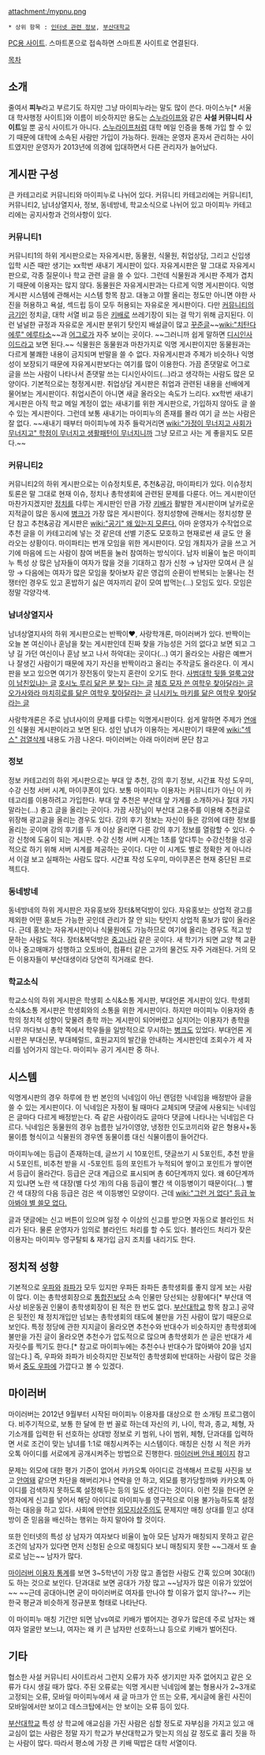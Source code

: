 attachment:/mypnu.png

 * 상위 항목 : [[인터넷 관련 정보]], [[부산대학교]]

[http://mypnu.net/ PC용 사이트]. 스마트폰으로 접속하면 스마트폰 사이트로 연결된다.

[[목차]]
== 소개 ==
줄여서 '''피누'''라고 부르기도 하지만 그냥 마이피누라는 말도 많이 쓴다. 마이스누[* 서울대 학사행정 사이트]와 이름이 비슷하지만 용도는 [[스누라이프]]와 같은 '''사설 커뮤니티 사이트'''일 뿐 공식 사이트가 아니다. [[스누라이프]]처럼 대학 메일 인증을 통해 가입 할 수 있기 때문에 대학에 소속된 사람만 가입이 가능하다. 원래는 운영자 혼자서 관리하는 사이트였지만 운영자가 2013년에 의경에 입대하면서 다른 관리자가 늘어났다.

== 게시판 구성 ==
큰 카테고리로 커뮤니티와 마이피누로 나뉘어 있다. 커뮤니티 카테고리에는 커뮤니티1, 커뮤니티2, 남녀상열지사, 정보, 동네방네, 학교소식으로 나뉘어 있고 마이피누 카테고리에는 공지사항과 건의사항이 있다.

=== 커뮤니티1 ===
커뮤니티1의 하위 게시판으로는 자유게시판, 동물원, 식물원, 취업상담, 그리고 신입생 입학 시즌 때만 생기는 xx학번 새내기 게시판이 있다.
자유게시판은 말 그대로 자유게시판으로, 각종 질문이나 학교 관련 글을 쓸 수 있다. 그런데 식물원과 게시판 주제가 겹치기 때문에 이용자는 많지 않다.
동물원은 자유게시판과는 다르게 익명 게시판이다. 익명 게시판 시스템에 관해서는 시스템 항목 참고. 대놓고 야짤 올리는 정도만 아니면 야한 사진을 허용하고 욕설, 섹드립 등이 모두 허용되는 자유로운 게시판이다. 다만 [[커뮤니티의 금기]]인 정치글, 대학 서열 비교 등은 [[키배]]로 쓰레기장이 되는 걸 막기 위해 금지된다. 이런 널널한 규정과 자유로운 게시판 분위기 탓인지 배설글이 많고 [[꾸준글]]~~[[wiki:"치탄다 에루" 에루타소]]~~과 [[어그로]]가 자주 보이는 곳이다. ~~그러니까 쉽게 말하면 [[디시인사이드]]라고 보면 된다.~~
식물원은 동물원과 마찬가지로 익명 게시판이지만 동물원과는 다르게 불쾌한 내용이 금지되며 반말을 쓸 수 없다. 자유게시판과 주제가 비슷하나 익명성이 보장되기 때문에 자유게시판보다는 여기를 많이 이용한다. 가끔 존댓말로 어그로 글을 쓰는 사람이 나타나서 존댓말 쓰는 디시인사이드(...)라고 생각하는 사람도 많은 모양이다. 기본적으로는 청정게시판.
취업상담 게시판은 취업과 관련된 내용을 선배에게 물어보는 게시판이다. 취업시즌이 아니면 새글 올라오는 속도가 느리다.
xx학번 새내기 게시판은 아직 학교 메일 계정이 없는 새내기를 위한 게시판으로, 가입하지 않아도 글 쓸 수 있는 게시판이다. 그런데 보통 새내기는 마이피누의 존재를 몰라 여기 글 쓰는 사람은 잘 없다. ~~새내기 때부터 마이피누에 자주 들락거리면 [[wiki:"가정이 무너지고 사회가 무너지고" 학점이 무너지고 생활패턴이 무너지니까]] 그냥 모르고 사는 게 좋을지도 모른다.~~

=== 커뮤니티2 ===
커뮤니티2의 하위 게시판으로는 이슈정치토론, 추천&공감, 마이파티가 있다.
이슈정치토론은 말 그대로 현재 이슈, 정치나 총학생회에 관련된 문제를 다룬다. 어느 게시판이던 마찬가지겠지만 [[정치]]를 다루는 게시판인 만큼 가장 [[키배]]가 활발한 게시판이며 날카로운 지적글이 많은 동시에 [[병크]]가 가장 많은 게시판이다. 정치성향에 관해서는 정치성향 문단 참고
추천&공감 게시판은 [[wiki:"공기" 왜 있는지 모른다.]] 아마 운영자가 수작업으로 추천 글을 이 카테고리에 넣는 것 같은데 선별 기준도 모호하고 현재로썬 새 글도 안 올라오는 상황이다.
마이파티는 번개 모임을 위한 게시판이다. 모임 개최자가 글을 쓰고 거기에 마음에 드는 사람이 참여 버튼을 눌러 참여하는 방식이다. 남자 비율이 높은 마이피누 특성 상 많은 남자들이 여자가 많을 것을 기대하고 참가 신청 → 남자만 모여서 큰 실망 → 다음에는 여자가 많은 모임을 찾아보자 같은 영겁의 순환이 반복되는 눈물나는 전쟁터인 경우도 있고 혼밥하기 싫은 여자끼리 같이 모여 밥먹는(...) 모임도 있다. 모임은 정말 각양각색.

=== 남녀상열지사 ===
남녀상열지사의 하위 게시판으로는 반짝이♥, 사랑학개론, 마이러버가 있다.
반짝이는 오늘 본 여신이나 훈남을 찾는 게시판인데 진짜 찾을 가능성은 거의 없다고 보면 되고 그냥 길 가던 여신이나 훈남 보고 나서 하악대는 곳이다(...) 여기 올라오는 사람은 예쁘거나 잘생긴 사람이기 때문에 자기 자신을 반짝이라고 올리는 주작글도 올라온다. 이 게시판을 보고 있으면 여기가 장전동이 맞는지 혼란이 오기도 한다.
[http://mypnu.net/3162528 사범대학 뒷뜰 얼룩고양이 남친있냐는 글]
[http://mypnu.net/2972091 호시노 루리 닮은 분 찾는 다는 글]
[http://mypnu.net/3018579 체흐 모자 쓴 여학우 찾아달라는 글]
[http://mypnu.net/3224793 오가사와라 마치히로를 닮은 여학우 찾아달라는 글]
[http://mypnu.net/4873633 니시키노 마키를 닮은 여학우 찾아달라는 글]

사랑학개론은 주로 남녀사이의 문제를 다루는 익명게시판이다. 쉽게 말하면 주제가 [[연애]]인 식물원 게시판이라고 보면 된다. 성인 남녀가 이용하는 게시판이기 때문에 [[wiki:"섹스" 검열삭제]] 내용도 가끔 나온다.
마이러버는 아래 마이러버 문단 참고

=== 정보 ===
정보 카테고리의 하위 게시판으로는 부대 앞 추천, 강의 후기 정보, 시간표 작성 도우미, 수강 신청 서버 시계, 마이쿠폰이 있다. 보통 마이피누 이용자는 커뮤니티가 아닌 이 카테고리를 이용하려고 가입한다.
부대 앞 추천은 부산대 앞 가게를 소개하거나 절대 가지 말라는(...) 충고 글을 올리는 곳이다. 가끔 사장님이 부산대 고용주를 이용해 추천글로 위장해 광고글을 올리는 경우도 있다.
강의 후기 정보는 자신이 들은 강의에 대한 정보를 올리는 곳이며 강의 후기를 두 개 이상 올리면 다른 강의 후기 정보를 열람할 수 있다. 수강 신청에 도움이 되는 게시판.
수강 신청 서버 시계는 1초를 앞다투는 수강신청을 성공적으로 하기 위해 서버 시계를 제공하는 곳이다. 다만 이 시계도 별로 정확한 게 아니라서 이걸 보고 실패하는 사람도 많다.
시간표 작성 도우미, 마이쿠폰은 현재 중단된 프로젝트다.

=== 동네방네 ===
동네방네의 하위 게시판은 자유홍보와 장터&복덕방이 있다.
자유홍보는 상업적 광고를 제외한 어떤 홍보든 가능한 곳인데 관리가 잘 안 되는 탓인지 상업적 홍보가 많이 올라온다. 근데 홍보는 자유게시판이나 식물원에도 가능하므로 여기에 올리는 경우도 적고 방문하는 사람도 적다.
장터&복덕방은 [[중고나라]] 같은 곳이다. 새 학기가 되면 교양 책 교환이나 중고매매가 성행하고 오토바이, 컴퓨터 같은 고가의 물건도 자주 거래된다. 거의 모든 이용자들이 부산대생이라 당연히 직거래로 한다.

=== 학교소식 ===
학교소식의 하위 게시판은 학생회 소식&소통 게시판, 부대언론 게시판이 있다.
학생회 소식&소통 게시판은 학생회와의 소통을 위한 게시판이다. 하지만 마이피누 이용자와 총학의 정치적 성향이 맞물려 총학 까는 게시판이 되어버렸고 심지어는 이용자가 총학을 너무 까다보니 총학 쪽에서 학우들을 일방적으로 무시하는 [[병크]]도 있었다.
부대언론 게시판은 부대신문, 부대헤럴드, 효원교지의 발간을 안내하는 게시판인데 조회수가 세 자리를 넘어가지 않는다. 마이피누 공기 게시판 중 하나.

== 시스템 ==
익명게시판의 경우 하루에 한 번 본인의 닉네임이 아닌 랜덤한 닉네임을 배정받아 글을 쓸 수 있는 게시판이다. 이 닉네임은 자정이 될 때마다 교체되며 댓글에 사용되는 닉네임은 글마다 다르게 배정받는다. 즉 같은 사람이라도 글마다 댓글에 나타나는 닉네임은 다르다. 닉네임은 동물원의 경우 늠름한 닐가이영양, 냉정한 인도코끼리와 같은 형용사+동물이름 형식이고 식물원의 경우엔 동물이름 대신 식물이름이 들어간다.

마이피누에는 등급이 존재하는데, 글쓰기 시 10포인트, 댓글쓰기 시 5포인트, 추천 받을 시 5포인트, 비추천 받을 시 -5포인트 등의 포인트가 누적되어 쌓이고 포인트가 쌓이면서 등급이 올라간다. 등급은 군대 계급으로 표시되며 총 60단계까지 있다. 왜 60단계까지 있냐면 노란 색 대장(별 다섯 개)의 다음 등급이 빨간 색 이등병이기 때문이다(...) 빨간 색 대장의 다음 등급은 검은 색 이등병인 모양이다. 근데 [[wiki:"그런 거 없다" 등급 높아봐야 별 쓸모 없다.]]

글과 댓글에는 신고 버튼이 있으며 일정 수 이상의 신고를 받으면 자동으로 블라인드 처리가 된다. 물론 운영자가 임의로 블라인드 처리를 할 수도 있다. 블라인드 처리가 잦은 이용자는 마이피누 영구탈퇴 & 재가입 금지 조치를 내리기도 한다.

== 정치적 성향 ==
기본적으로 [[우파]]와 [[좌파]]가 모두 있지만 우파든 좌파든 총학생회를 좋지 않게 보는 사람이 많다. 이는 총학생회장으로 [[통합진보당]] 소속 인물만 당선되는 상황에다[* 부산대 역사상 비운동권 인물이 총학생회장이 된 적은 한 번도 없다. [[부산대학교]] 항목 참고.] 공약은 뒷전인 채 정치개입만 넘보는 총학생회의 태도에 불만을 가진 사람이 많기 때문으로 보인다. 특정 정당에 관한 지지글이 올라오면 추천수와 반대수가 비슷하지만 총학생회에 불만을 가진 글이 올라오면 추천수가 압도적으로 많으며 총학생회가 쓴 글은 반대가 세 자릿수를 찍기도 한다.[* 참고로 마이피누에는 추천수나 반대수가 많아봐야 20을 넘지 않는다.] 즉, 우파와 좌파가 비슷하지만 진보적인 총학생회에 반대하는 사람이 많은 것을 봐서 [[중도 우파]]에 가깝다고 볼 수 있겠다.

== 마이러버 ==
마이러버는 2012년 9월부터 시작된 마이피누 이용자를 대상으로 한 소개팅 프로그램이다. 비주기적으로, 보통 한 달에 한 번 꼴로 하는데 자신의 키, 나이, 학과, 종교, 체형, 자기소개를 입력한 뒤 선호하는 상대방 정보로 키 범위, 나이 범위, 체형, 단과대를 입력하면 서로 조건이 맞는 남녀를 1:1로 매칭시켜주는 시스템이다. 매칭은 신청 시 적은 카카오톡 아이디를 서로에게 공개시켜주는 방법으로 진행한다. [http://mypnu.net/883722 마이러버 안내 페이지] 참고

문제는 외모에 대한 평가 기준이 없어서 카카오톡 아이디로 검색해서 프로필 사진을 보고 [[안여돼]] 같으면 차단을 해버리거나 연락을 안 하고, 외모를 평가당할까봐 카카오톡 아이디를 검색하지 못하도록 설정해두는 등의 일도 생긴다는 것이다. 이런 짓을 한다면 운영자에게 신고를 넣어서 해당 아이디로 마이피누를 영구적으로 이용 불가능하도록 설정하는 대응을 하고 있다. 사회에 만연한 [[외모지상주의]]도 문제지만 매칭 상대를 믿고 상대방이 준 믿음을 배신하는 행위는 하지 말아야 할 것이다.

또한 인터넷의 특성 상 남자가 여자보다 비율이 높아 모든 남자가 매칭되지 못하고 같은 조건의 남자가 있다면 먼저 신청된 순으로 매칭되다 보니 매칭되지 못한 ~~그래서 또 솔로로 남는~~ 남자가 많다.

[http://mypnu.net/3473317 마이러버 이용자 통계]를 보면 3~5학년이 가장 많고 졸업한 사람도 간혹 있으며 30대(!)도 하는 것으로 보인다. 단과대로 보면 공대가 가장 많고 ~~남자가 많은 이유가 있었어~~ ~~근데 공대아니면 굳이 마이러버로 여자를 만나야 할 이유가 없지 않나?~~ 키는 한국 평균과 비슷하게 정규분포 형태로 나타난다.

이 마이피누 매칭 기간만 되면 남vs여로 키배가 벌어지는 경우가 많은데 주로 남자는 왜 여자 얼굴만 보느냐, 여자는 왜 키 큰 남자만 선호하느냐 등으로 키배가 벌어진다.

== 기타 ==
협소한 사설 커뮤니티 사이트라서 그런지 오류가 자주 생기지만 자주 없어지고 같은 오류가 다시 생길 때가 많다. 주된 오류로는 익명 게시판 닉네임에 붙는 형용사가 2~3개로 고정되는 오류, 모바일 마이피누에서 새 글 마크가 안 뜨는 오류, 게시글에 올린 사진이 모바일에서만 보이고 데스크탑에서는 안 보이는 오류 등이 있다.

[[부산대학교]] 특성 상 학교에 애교심을 가진 사람은 심할 정도로 자부심을 가지고 있고 애교심이 없는 사람은 정말 자기 학교가 부산대학교가 맞는지 의심 갈 정도로 훌리 짓을 하는 사람이 많다. 따라서 평소에 가장 큰 키배 떡밥은 대학 서열이다.
